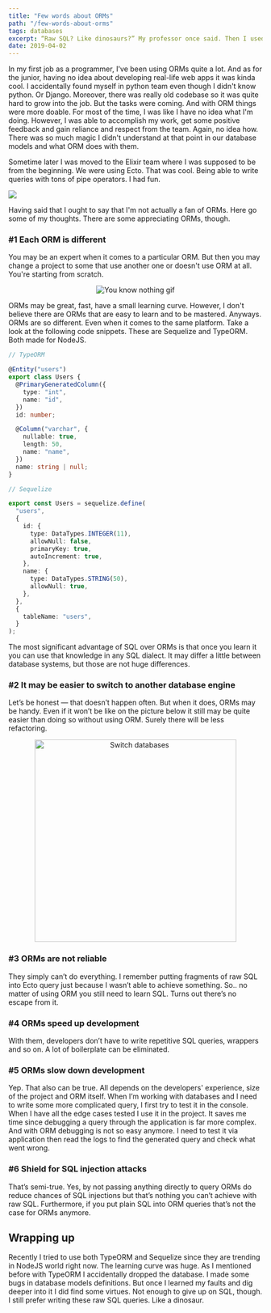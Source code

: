 ```yaml
---
title: "Few words about ORMs"
path: "/few-words-about-orms"
tags: databases
excerpt: “Raw SQL? Like dinosaurs?” My professor once said. Then I used ORM in the existing project. Results? Dropped database.
date: 2019-04-02
---
```


In my first job as a programmer, I've been using ORMs quite a lot. And as for the junior, having no idea about developing real-life web apps it was kinda cool. I accidentally found myself in python team even though I didn't know python. Or Django. Moreover, there was really old codebase so it was quite hard to grow into the job. But the tasks were coming. And with ORM things were more doable. For most of the time, I was like I have no idea what I'm doing. However, I was able to accomplish my work, get some positive feedback and gain reliance and respect from the team. Again, no idea how. There was so much magic I didn't understand at that point in our database models and what ORM does with them.

Sometime later I was moved to the Elixir team where I was supposed to be from the beginning. We were using Ecto. That was cool. Being able to write queries with tons of pipe operators. I had fun.

![](/content/orms/elixir.png)

Having said that I ought to say that I'm not actually a fan of ORMs. Here go some of my thoughts. There are some appreciating ORMs, though.

### #1 Each ORM is different

You may be an expert when it comes to a particular ORM. But then you may change a project to some that use another one or doesn't use ORM at all. You're starting from scratch.

<div style="text-align: center; max-width: 100%;">
    <img alt="You know nothing gif" src="https://media.giphy.com/media/NCTbhL8AG2s8g/giphy.gif" style="max-width: 100%"/>
</div>

ORMs may be great, fast, have a small learning curve. However, I don't believe there are ORMs that are easy to learn and to be mastered. Anyways. ORMs are so different. Even when it comes to the same platform. Take a look at the following code snippets. These are Sequelize and TypeORM. Both made for NodeJS.

```ts
// TypeORM

@Entity("users")
export class Users {
  @PrimaryGeneratedColumn({
    type: "int",
    name: "id",
  })
  id: number;

  @Column("varchar", {
    nullable: true,
    length: 50,
    name: "name",
  })
  name: string | null;
}
```

```ts
// Sequelize

export const Users = sequelize.define(
  "users",
  {
    id: {
      type: DataTypes.INTEGER(11),
      allowNull: false,
      primaryKey: true,
      autoIncrement: true,
    },
    name: {
      type: DataTypes.STRING(50),
      allowNull: true,
    },
  },
  {
    tableName: "users",
  }
);
```

The most significant advantage of SQL over ORMs is that once you learn it you can use that knowledge in any SQL dialect. It may differ a little between database systems, but those are not huge differences.

### #2 It may be easier to switch to another database engine

Let’s be honest — that doesn’t happen often. But when it does, ORMs may be handy. Even if it won’t be like on the picture below it still may be quite easier than doing so without using ORM. Surely there will be less refactoring.

<div style="text-align: center">
<img alt="Switch databases" src="https://cdn-images-1.medium.com/max/2000/1*wdLeXbFP75W_zQ_jpr_trg.png" style="width: 400px; max-width: 100%" />
</div>

### #3 ORMs are not reliable

They simply can’t do everything. I remember putting fragments of raw SQL into Ecto query just because I wasn’t able to achieve something. So.. no matter of using ORM you still need to learn SQL. Turns out there’s no escape from it.

### #4 ORMs speed up development

With them, developers don’t have to write repetitive SQL queries, wrappers and so on. A lot of boilerplate can be eliminated.

### #5 ORMs slow down development

Yep. That also can be true. All depends on the developers' experience, size of the project and ORM itself. When I’m working with databases and I need to write some more complicated query, I first try to test it in the console. When I have all the edge cases tested I use it in the project. It saves me time since debugging a query through the application is far more complex. And with ORM debugging is not so easy anymore. I need to test it via application then read the logs to find the generated query and check what went wrong.

### #6 Shield for SQL injection attacks

That’s semi-true. Yes, by not passing anything directly to query ORMs do reduce chances of SQL injections but that’s nothing you can’t achieve with raw SQL. Furthermore, if you put plain SQL into ORM queries that’s not the case for ORMs anymore.

## Wrapping up

Recently I tried to use both TypeORM and Sequelize since they are trending in NodeJS world right now. The learning curve was huge. As I mentioned before with TypeORM I accidentally dropped the database. I made some bugs in database models definitions. But once I learned my faults and dig deeper into it I did find some virtues. Not enough to give up on SQL, though. I still prefer writing these raw SQL queries. Like a dinosaur.
